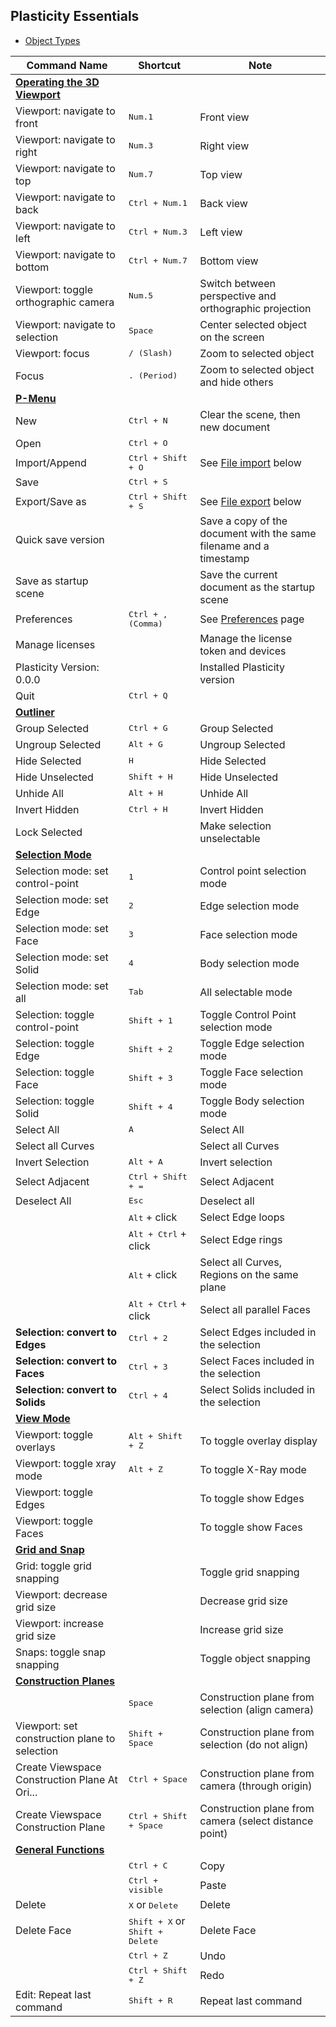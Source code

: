 ## Plasticity Essentials

- [Object Types](./plasticity-essentials/object-types)

| Command Name                                                             | Shortcut                                          | Note                                                               |
| ------------------------------------------------------------------------ | ------------------------------------------------- | ------------------------------------------------------------------ |
| [**Operating the 3D Viewport**](./plasticity-essentials/operating-the-3d-viewport) |                                                   |                                                                    |
| Viewport: navigate to front                                              | <kbd>Num.1</kbd>                                  | Front view                                                         |
| Viewport: navigate to right                                              | <kbd>Num.3</kbd>                                  | Right view                                                         |
| Viewport: navigate to top                                                | <kbd>Num.7</kbd>                                  | Top view                                                           |
| Viewport: navigate to back                                               | <kbd>Ctrl + Num.1</kbd>                           | Back view                                                          |
| Viewport: navigate to left                                               | <kbd>Ctrl + Num.3</kbd>                           | Left view                                                          |
| Viewport: navigate to bottom                                             | <kbd>Ctrl + Num.7</kbd>                           | Bottom view                                                        |
| Viewport: toggle orthographic camera                                     | <kbd>Num.5</kbd>                                  | Switch between perspective and orthographic projection             |
| Viewport: navigate to selection                                          | <kbd>Space</kbd>                                  | Center selected object on the screen                               |
| Viewport: focus                                                          | <kbd>/ (Slash)</kbd>                              | Zoom to selected object                                            |
| Focus                                                                    | <kbd>. (Period)</kbd>                             | Zoom to selected object and hide others                            |
| [**P-Menu**](./plasticity-essentials/file-menu)                                 |                                                   |                                                                    |
| New                                                                      | <kbd>Ctrl + N</kbd>                               | Clear the scene, then new document                                 |
| Open                                                                     | <kbd>Ctrl + O</kbd>                               |                                                                    |
| Import/Append                                                            | <kbd>Ctrl + Shift + O</kbd>                       | See [File import](#file-import) below                              |
| Save                                                                     | <kbd>Ctrl + S</kbd>                               |                                                                    |
| Export/Save as                                                           | <kbd>Ctrl + Shift + S</kbd>                       | See [File export](#file-export) below                              |
| Quick save version                                                       |                                                   | Save a copy of the document with the same filename and a timestamp |
| Save as startup scene                                                    |                                                   | Save the current document as the startup scene                     |
| Preferences                                                              | <kbd>Ctrl + , (Comma)</kbd>                       | See [Preferences](./preferences) page                              |
| Manage licenses                                                          |                                                   | Manage the license token and devices                               |
| Plasticity Version: 0.0.0                                                |                                                   | Installed Plasticity version                                       |
| Quit                                                                     | <kbd>Ctrl + Q</kbd>                               |                                                                    |
| [**Outliner**](./plasticity-essentials/outliner)                                   |                                                   |                                                                    |
| Group Selected                                                           | <kbd>Ctrl + G</kbd>                               | Group Selected                                                     |
| Ungroup Selected                                                         | <kbd>Alt + G</kbd>                                | Ungroup Selected                                                   |
| Hide Selected                                                            | <kbd>H</kbd>                                      | Hide Selected                                                      |
| Hide Unselected                                                          | <kbd>Shift + H</kbd>                              | Hide Unselected                                                    |
| Unhide All                                                               | <kbd>Alt + H</kbd>                                | Unhide All                                                         |
| Invert Hidden                                                            | <kbd>Ctrl + H</kbd>                               | Invert Hidden                                                      |
| Lock Selected                                                            |                                                   | Make selection unselectable                                        |
| [**Selection Mode**](./plasticity-essentials/selection-mode)                       |                                                   |                                                                    |
| Selection mode: set control-point                                        | <kbd>1</kbd>                                      | Control point selection mode                                       |
| Selection mode: set Edge                                                 | <kbd>2</kbd>                                      | Edge selection mode                                                |
| Selection mode: set Face                                                 | <kbd>3</kbd>                                      | Face selection mode                                                |
| Selection mode: set Solid                                                | <kbd>4</kbd>                                      | Body selection mode                                                |
| Selection mode: set all                                                  | <kbd>Tab</kbd>                                    | All selectable mode                                                |
| Selection: toggle control-point                                          | <kbd>Shift + 1</kbd>                              | Toggle Control Point selection mode                                |
| Selection: toggle Edge                                                   | <kbd>Shift + 2</kbd>                              | Toggle Edge selection mode                                         |
| Selection: toggle Face                                                   | <kbd>Shift + 3</kbd>                              | Toggle Face selection mode                                         |
| Selection: toggle Solid                                                  | <kbd>Shift + 4</kbd>                              | Toggle Body selection mode                                         |
| Select All                                                               | <kbd>A</kbd>                                      | Select All                                                         |
| Select all Curves                                                        |                                                   | Select all Curves                                                  |
| Invert Selection                                                         | <kbd>Alt + A</kbd>                                | Invert selection                                                   |
| Select Adjacent                                                          | <kbd>Ctrl + Shift + =</kbd>                       | Select Adjacent                                                    |
| Deselect All                                                             | <kbd>Esc</kbd>                                    | Deselect all                                                       |
|                                                                          | <kbd>Alt</kbd> + click                            | Select Edge loops                                                  |
|                                                                          | <kbd>Alt + Ctrl</kbd> + click                     | Select Edge rings                                                  |
|                                                                          | <kbd>Alt</kbd> + click                            | Select all Curves, Regions on the same plane                       |
|                                                                          | <kbd>Alt + Ctrl</kbd> + click                     | Select all parallel Faces                                          |
| **Selection: convert to Edges**                                          | <kbd>Ctrl + 2</kbd>                               | Select Edges included in the selection                             |
| **Selection: convert to Faces**                                          | <kbd>Ctrl + 3</kbd>                               | Select Faces included in the selection                             |
| **Selection: convert to Solids**                                         | <kbd>Ctrl + 4</kbd>                               | Select Solids included in the selection                            |
| [**View Mode**](./plasticity-essentials/view-mode)                                 |                                                   |                                                                    |
| Viewport: toggle overlays                                                | <kbd>Alt + Shift + Z</kbd>                        | To toggle overlay display                                          |
| Viewport: toggle xray mode                                               | <kbd>Alt + Z</kbd>                                | To toggle X-Ray mode                                               |
| Viewport: toggle Edges                                                   |                                                   | To toggle show Edges                                               |
| Viewport: toggle Faces                                                   |                                                   | To toggle show Faces                                               |
| [**Grid and Snap**](./plasticity-essentials/grid-and-snap)                         |                                                   |                                                                    |
| Grid: toggle grid snapping                                               |                                                   | Toggle grid snapping                                               |
| Viewport: decrease grid size                                             |                                                   | Decrease grid size                                                 |
| Viewport: increase grid size                                             |                                                   | Increase grid size                                                 |
| Snaps: toggle snap snapping                                              |                                                   | Toggle object snapping                                             |
| [**Construction Planes**](./plasticity-essentials/construction-plane)              |                                                   |                                                                    |
|                                                                          | <kbd>Space</kbd>                                  | Construction plane from selection (align camera)                   |
| Viewport: set construction plane to selection                            | <kbd>Shift + Space</kbd>                          | Construction plane from selection (do not align)                   |
| Create Viewspace Construction Plane At Ori...                            | <kbd>Ctrl + Space</kbd>                           | Construction plane from camera (through origin)                    |
| Create Viewspace Construction Plane                                      | <kbd>Ctrl + Shift + Space</kbd>                   | Construction plane from camera (select distance point)             |
| [**General Functions**](./plasticity-essentials/general)                           |                                                   |                                                                    |
|                                                                          | <kbd>Ctrl + C</kbd>                               | Copy                                                               |
|                                                                          | <kbd>Ctrl + visible</kbd>                         | Paste                                                              |
| Delete                                                                   | <kbd>X</kbd> or <kbd>Delete</kbd>                 | Delete                                                             |
| Delete Face                                                              | <kbd>Shift + X</kbd> or <kbd>Shift + Delete</kbd> | Delete Face                                                         |
|                                                                          | <kbd>Ctrl + Z</kbd>                               | Undo                                                               |
|                                                                          | <kbd>Ctrl + Shift + Z</kbd>                       | Redo                                                               |
| Edit: Repeat last command                                                | <kbd>Shift + R</kbd>                              | Repeat last command                                                |







